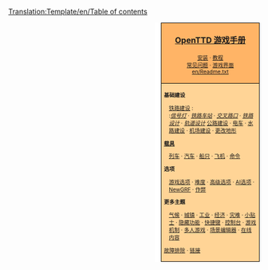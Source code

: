 <noinclude>[[Translation:Template/en/Table of contents]]</noinclude><noinclude></noinclude>
<div style="float:right; padding-left:12px; background:#ffffff;">
<div style="border:1px solid #000000; background:#ffb466; padding:5px; -moz-border-radius-topleft:5px; -moz-border-radius-topright:5px; font-size: 12pt;">
<center><strong><font size="3">[[zh/Manual/OpenTTD|OpenTTD 游戏手册]]</font></strong></center>
<div style="font-size: 8pt; text-align: center;">
[[zh/Manual/安装|安装]] &middot; 
[[zh/Manual/Tutorial/教程|教程]]<br />
[[zh/FAQ|常见问题]] &middot; 
[[zh/游戏界面|游戏界面]]<br />
[[en/Readme.txt]]
</div>
</div>
<div style="border:1px solid black; border-top-width: 0px; background:#ffd496; padding:5px; -moz-border-radius-bottomleft:5px; -moz-border-radius-bottomright:8px; font-size: 8pt;">

<div style="width: 186px">
'''基础建设'''
<div style="margin-left:10px;">
[[zh/Manual/铁路建设|铁路建设]] : <br />
:''[[zh/Manual/信号灯|信号灯]]'' &middot; ''[[zh/Manual/铁路车站|铁路车站]]'' &middot; ''[[zh/交叉路口|交叉路口]]'' &middot; ''[[zh/铁路设计|铁路设计]]'' &middot; ''[[zh/轨道设计|轨道设计]]''
[[zh/公路建设|公路建设]] &middot; [[zh/电车|电车]] &middot; [[zh/水路建设|水路建设]] &middot; [[zh/机场建设|机场建设]] &middot; [[zh/更改地形|更改地形]]
</div>
</div>

<div style="width: 186px">
'''[[zh/Manual/载具|载具]]'''
<div style="margin-left:10px;">
[[zh/列车|列车]] &middot; [[zh/汽车|汽车]] &middot; [[zh/船只|船只]] &middot;
[[zh/飞机|飞机]] &middot; [[zh/命令|命令]]
</div>
</div>

<div style="width: 186px">
'''选项'''
<div style="margin-left:10px;">
[[zh/游戏选项窗口|游戏选项]] &middot; [[zh/难度|难度]] &middot; [[zh/高级选项|高级选项]] &middot; [[zh/AI选项|AI选项]] &middot;
[[zh/NewGRF|NewGRF]] &middot; [[zh/作弊|作弊]]
</div>
</div>

<div style="width: 186px">
'''更多主题'''<br />
<div style="margin-left:10px;">
[[zh/气候|气候]] &middot; [[zh/城镇|城镇]] &middot; [[zh/Manual/工业|工业]] &middot; [[zh/经济|经济]] &middot;
[[zh/灾难|灾难]] &middot; [[zh/小贴士|小贴士]] &middot;
[[zh/隐藏功能|隐藏功能]] &middot; [[zh/快捷键|快捷键]] &middot;
[[zh/控制台|控制台]] &middot; [[zh/游戏机制|游戏机制]] &middot;
[[zh/多人游戏|多人游戏]] &middot; [[zh/场景编辑器|场景编辑器]] &middot;
[[zh/在线内容|在线内容]]
</div>
</div>

[[zh/Archive/Manual/故障排除|故障排除]] &middot; [[zh/链接|链接]]
</div>
</div>
<includeonly>[[Category:zh/游戏手册|{{PAGENAME}}]]</includeonly>